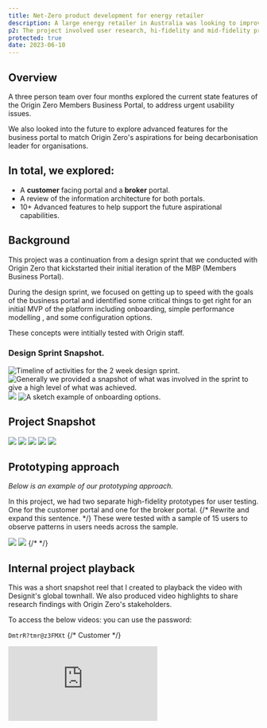 ```yaml
---
title: Net-Zero product development for energy retailer 
description: A large energy retailer in Australia was looking to improve how business customers interact with the energy service and to be seen as a better partner in their mission to move towards Net Zero emissions.
p2: The project involved user research, hi-fidelity and mid-fidelity prototyping, workshops, design sprints, user testing and more.
protected: true 
date: 2023-06-10
---
```

<Collaborators people="Cimara Carneiro, Julia Leong "/>


## Overview

A three person team over four months explored the current state features of the Origin Zero Members Business Portal, to address urgent usability issues.

We also looked into the future to explore advanced features for the business portal to match Origin Zero's aspirations for being decarbonisation leader for organisations.

## In total, we explored:
- A **customer** facing portal and a **broker** portal.
- A review of the information architecture for both portals.
- 10+ Advanced features to help support the future aspirational capabilities.

## Background
This project was a continuation from a design sprint that we conducted with Origin Zero that kickstarted their initial iteration of the MBP (Members Business Portal).

During the design sprint, we focused on getting up to speed with the goals of the business portal and identified some critical things to get right for an initial MVP of the platform including onboarding, simple performance modelling , and some configuration options.

These concepts were intitially tested with Origin staff.

### Design Sprint Snapshot.
<MDXCarousel>
<Img type="slides" alt="Timeline of activities for the 2 week design sprint." src="/projects/origin-mbp/sprint/Designit_MBA_2.0_Sprint_Report_Page_08.png"/>
<Img type="slides" alt="Generally we provided a snapshot of what was involved in the sprint to give a high level of what was achieved." src="/projects/origin-mbp/sprint/Designit_MBA_2.0_Sprint_Report_Page_09.png"/>
<Img type="slides" src="/projects/origin-mbp/sprint/Designit_MBA_2.0_Sprint_Report_Page_11.png"/>
<Img type="slides" alt="A sketch example of onboarding options." src="/projects/origin-mbp/sprint/Designit_MBA_2.0_Sprint_Report_Page_14.png"/>

</MDXCarousel>

## Project Snapshot
<MDXCarousel>
<Img src="/projects/origin-mbp/Front-cover.png" type="slides" />
<Img src="/projects/origin-mbp/Intro.png" type="slides"/>
<Img src="/projects/origin-mbp/Challenge.png" type="slides"/>
<Img src="/projects/origin-mbp/Approach.png" type="slides"/>
<Img src="/projects/origin-mbp/Impact.png" type="slides"/>
</MDXCarousel>


## Prototyping approach
_Below is an example of our prototyping approach._

In this project, we had two separate high-fidelity prototypes for user testing. One for the customer portal and one for the broker portal.
{/* Rewrite and expand this sentence. */}
These were tested with a sample of 15 users to observe patterns in users needs across the sample.

<MDXCarousel>
<Img className="bg-zinc-100" src="/projects/origin-mbp/originzerofigma.png"/>
<Img src="/projects/origin-mbp/network-tarrif-optimisation.png"/>
</MDXCarousel>
{/*  */}

## Internal project playback

This was a short snapshot reel that I created to playback the video with Designit's global townhall. We also produced video highlights to share research findings with Origin Zero's stakeholders.

To access the below videos: you can use the password:

`DmtrR?tmr@z3FMXt`
<MDXCarousel>
{/* Customer */}
<iframe className="max-w-5xl mt-4 aspect-[1920/1080] mx-auto w-full rounded-lg" src="https://player.vimeo.com/video/832445151?badge=0&amp;autopause=0&amp;player_id=0&amp;app_id=58479" frameborder="0" allow="autoplay; fullscreen; picture-in-picture; clipboard-write" title="Designit x Origin Zero: Customer Experience Snapshot" />
{/* Broker */}
<iframe className="max-w-5xl mt-4 aspect-[1920/1080] mx-auto w-full rounded-lg" src="https://player.vimeo.com/video/832444772?badge=0&amp;autopause=0&amp;player_id=0&amp;app_id=58479" frameborder="0" allow="autoplay; fullscreen; picture-in-picture; clipboard-write" title="Designit x Origin Zero: Broker Experience Snapshot" />
{/* Future Concepts */}
<iframe className="max-w-5xl mt-4 aspect-[1920/1080] mx-auto w-full  rounded-lg" src="https://player.vimeo.com/video/832445137?badge=0&amp;autopause=0&amp;player_id=0&amp;app_id=58479" frameborder="0" allow="autoplay; fullscreen; picture-in-picture; clipboard-write" title="Designit x Origin Zero: Concept Testing Highlights" />
{/* Global playback */}
<iframe className="max-w-5xl mt-4 aspect-[1920/1080] mx-auto w-full  rounded-lg" src="https://player.vimeo.com/video/916520968?h=f5f23cc6d5&amp;badge=0&amp;autopause=0&amp;player_id=0&amp;app_id=58479" frameborder="0" allow="autoplay; fullscreen; picture-in-picture; clipboard-write" title="[Internal] Designit Australia - Origin Zero Global Case Study" />
</MDXCarousel>


<script src="https://player.vimeo.com/api/player.js"></script>


## Learnings
Each of our team members were new to the space of Sustainaiblity and energy, so there was a learning curve when trying to understand and design for concepts such as [Network Tarrif Optiimisation](https://shellenergy.com.au/energy-insights/network-tariff-optimisation-savings/), [EV Fleet Management](https://www.originzero.com.au/energy-solutions/360-ev-e-mobility/), and [Power Factor Correction](https://arc.net/l/quote/jezhtbat). 

Many of these concepts didn't have a pre-existing design pattern that we could leverage as precedents, so coming up with what might be suitable to display and communicate something like power factor was an exciting challenge. 

We leveraged a few precedents from finance product design to communicate realtime changes.